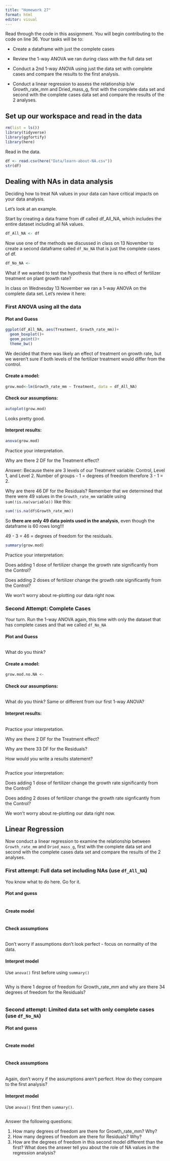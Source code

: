 ```yaml
---
title: "Homework 27"
format: html
editor: visual
---
```


Read through the code in this assignment. You will begin contributing to the code on line 36. Your tasks will be to:

-   Create a dataframe with just the complete cases

-   Review the 1-way ANOVA we ran during class with the full data set

-   Conduct a 2nd 1-way ANOVA using just the data set with complete cases and compare the results to the first analysis.

-   Conduct a linear regression to assess the relationship b/w Growth_rate_mm and Dried_mass_g, first with the complete data set and second with the complete cases data set and compare the results of the 2 analyses.

## Set up our workspace and read in the data

```r
rm(list = ls())
library(tidyverse)
library(ggfortify)
library(here)
```

Read in the data.

```r
df <- read.csv(here("Data/learn-about-NA.csv"))
str(df)
```

## Dealing with NAs in data analysis

Deciding how to treat NA values in your data can have critical impacts on your data analysis.

Let's look at an example.

Start by creating a data frame from df called df_All_NA, which includes the entire dataset including all NA values.

```r
df_All_NA <- df
```

Now use one of the methods we discussed in class on 13 November to create a second dataframe called `df_No_NA` that is just the complete cases of df.

```r
df_No_NA <- 
```

What if we wanted to test the hypothesis that there is no effect of fertilizer treatment on plant growth rate?

In class on Wednesday 13 November we ran a 1-way ANOVA on the complete data set. Let's review it here:

### First ANOVA using all the data

#### Plot and Guess

```r
ggplot(df_All_NA, aes(Treatment, Growth_rate_mm))+
  geom_boxplot()+
  geom_point()+
  theme_bw()
```

We decided that there was likely an effect of treatment on growth rate, but we weren't sure if both levels of the fertilizer treatment would differ from the control.

#### Create a model:

```r
grow.mod<-lm(Growth_rate_mm ~ Treatment, data = df_All_NA)
```

#### Check our assumptions:

```r
autoplot(grow.mod)
```

Looks pretty good.

#### Interpret results:

```r
anova(grow.mod)
```

Practice your interpretation.

Why are there 2 DF for the Treatment effect?

Answer: Because there are 3 levels of our Treatment variable: Control, Level 1, and Level 2. Number of groups - 1 = degrees of freedom therefore 3 - 1 = 2.

Why are there 46 DF for the Residuals? Remember that we determined that there were 49 values in the `Growth_rate_mm` variable using `sum(!is.na(variable))` like this:

```r
sum(!is.na(df$Growth_rate_mm))
```

So **there are only 49 data points used in the analysis**, even though the dataframe is 60 rows long!!!

49 - 3 = 46 = degrees of freedom for the residuals.

```r
summary(grow.mod)
```

Practice your interpretation:

Does adding 1 dose of fertilizer change the growth rate significantly from the Control?

Does adding 2 doses of fertilizer change the growth rate significantly from the Control?

We won't worry about re-plotting our data right now.

### Second Attempt: Complete Cases

Your turn. Run the 1-way ANOVA again, this time with only the dataset that has complete cases and that we called `df_No_NA`

#### Plot and Guess

```r

```

What do you think?

#### Create a model:

```r
grow.mod.no.NA <-
```

#### Check our assumptions:

```r

```

What do you think? Same or different from our first 1-way ANOVA?

#### Interpret results:

```r

```

Practice your interpretation.

Why are there 2 DF for the Treatment effect?

Why are there 33 DF for the Residuals?

How would you write a results statement?

```r

```

Practice your interpretation:

Does adding 1 dose of fertilizer change the growth rate significantly from the Control?

Does adding 2 doses of fertilizer change the growth rate signficantly from the Control?

We won't worry about re-plotting our data right now.

## Linear Regression

Now conduct a linear regression to examine the relationship between `Growth_rate_mm` and `Dried_mass_g`, first with the complete data set and second with the complete cases data set and compare the results of the 2 analyses.

### First attempt: Full data set including NAs (use `df_All_NA`)

You know what to do here. Go for it.

#### Plot and guess

```r

```

#### Create model

```r

```

#### Check assumptions

```r

```

Don't worry if assumptions don't look perfect - focus on normality of the data.

#### Interpret model

Use `anova()` first before using `summary()`

```r

```

Why is there 1 degree of freedom for Growth_rate_mm and why are there 34 degrees of freedom for the Residuals?

```r

```

### Second attempt: Limited data set with only complete cases (use `df_No_NA`)

#### Plot and guess

```r

```

#### Create model

```r

```

#### Check assumptions

```r

```

Again, don't worry if the assumptions aren't perfect. How do they compare to the first analysis?

#### Interpret model

Use `anova()` first then `summary()`.

```r

```

Answer the following questions:

1.  How many degrees of freedom are there for Growth_rate_mm? Why?
2.  How many degrees of freedom are there for Residuals? Why?
3.  How are the degrees of freedom in this second model different than the first? What does the answer tell you about the role of NA values in the regression analysis?
